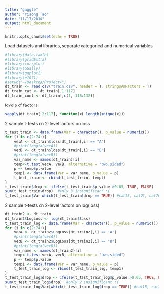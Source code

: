 ```yaml
---
title: "gaggle"
author: "Yisong Tao"
date: "11/17/2016"
output: html_document
---
```


```r
knitr::opts_chunk$set(echo = TRUE)
```
Load datasets and libraries, separate categorical and numerical variables
```r
#library(data.table)
#library(gridExtra)
#library(corrplot)
#library(GGally)
#library(ggplot2)
#library(e1071)
#setwd("~/Desktop/Project4")
dt_train <- read.csv("train.csv", header = T, stringsAsFactors = T)
dt_train_cat <- dt_train[,1:117]
dt_train_cont <- dt_train[,c(1, 118:132)]
```
levels of factors
```r
sapply(dt_train[,2:117], function(x) length(unique(x)))
```


2 sample t-tests on 2-level factors on loss
```r
t_test_train <- data.frame(Var = character(), p_value = numeric())
for (i in c(2:74)){
    vecA <- dt_train$loss[dt_train[,i] == "A"]
    #print(length(vecA))
    vecB <- dt_train$loss[dt_train[,i] == "B"]
    #print(length(vecB))
    var_name <- names(dt_train)[i]
    temp<-t.test(vecA, vecB, alternative = "two.sided")
    p <- temp$p.value
    temp1 <- data.frame(Var = var_name, p_value = p)
    t_test_train <- rbind(t_test_train, temp1)
}
t_test_train$drop <- ifelse(t_test_train$p_value >0.05, TRUE, FALSE)
sum(t_test_train$drop)  #only 3 insignificant :(
t_test_train$Var[which(t_test_train$drop == TRUE)] #cat15, cat22, cat70 can be dropped
```

2 sample t-tests on 2-level factors on log(loss)
```r
dt_train2 <- dt_train
dt_train2$LogLoss <- log(dt_train$loss)
t_test_train_log <- data.frame(Var = character(), p_value = numeric())
for (i in c(2:74)){
    vecA <- dt_train2$LogLoss[dt_train2[,i] == "A"]
    #print(length(vecA))
    vecB <- dt_train2$LogLoss[dt_train2[,i] == "B"]
    #print(length(vecB))
    var_name <- names(dt_train2)[i]
    temp<-t.test(vecA, vecB, alternative = "two.sided")
    p <- temp$p.value
    temp1 <- data.frame(Var = var_name, p_value = p)
    t_test_train_log <- rbind(t_test_train_log, temp1)
}
t_test_train_log$drop <- ifelse(t_test_train_log$p_value >0.05, TRUE, FALSE)
sum(t_test_train_log$drop)  #only 2 insignificant :(
t_test_train_log$Var[which(t_test_train_log$drop == TRUE)] #cat15, cat70 can be dropped
```

